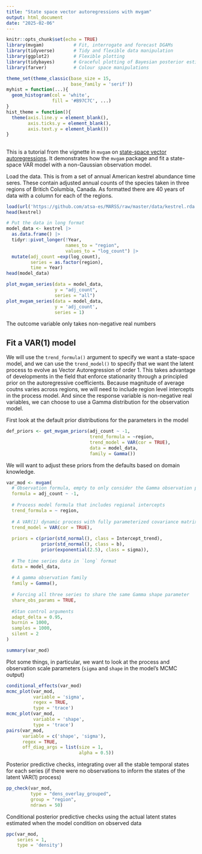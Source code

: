 ```yaml
---
title: "State space vector autoregressions with mvgam"
output: html_document
date: "2025-02-06"
---
```


```r
knitr::opts_chunk$set(echo = TRUE)
library(mvgam)           # Fit, interrogate and forecast DGAMs
library(tidyverse)       # Tidy and flexible data manipulation
library(ggplot2)         # Flexible plotting
library(tidybayes)       # Graceful plotting of Bayesian posterior estimates
library(farver)          # Colour space manipulations

theme_set(theme_classic(base_size = 15,
                        base_family = 'serif'))
myhist = function(...){
  geom_histogram(col = 'white',
                 fill = '#B97C7C', ...)
}
hist_theme = function(){
  theme(axis.line.y = element_blank(),
        axis.ticks.y = element_blank(),
        axis.text.y = element_blank())
}
```

## 

This is a tutorial from the vignette in `mvgam` on [state-space vector autoregressions](https://ecogambler.netlify.app/blog/vector-autoregressions/). It demonstrates how the `mvgam` package and fit a state-space VAR model with a non-Gaussian observation model.

Load the data. This is from a set of annual American kestrel abundance time seres. These contain adjusted annual counts of the species taken in three regions of Britich Columbia, Canada. As formatted there are 40 years of data with a column for each of the regions.

```r
load(url('https://github.com/atsa-es/MARSS/raw/master/data/kestrel.rda'))
head(kestrel)

# Put the data in long format 
model_data <- kestrel |>
  as.data.frame() |>
  tidyr::pivot_longer(!Year, 
                      names_to = "region",
                      values_to = "log_count") |>
  mutate(adj_count =exp(log_count),
         series = as.factor(region),
         time = Year)
head(model_data)

plot_mvgam_series(data = model_data, 
                  y = "adj_count",
                  series = "all")
plot_mvgam_series(data = model_data,
                  y = 'adj_count',
                  series = 1)


```

The outcome variable only takes non-negative real numbers

## Fit a VAR(1) model

We will use the `trend_formula()` argument to specify we want a state-space model, and we can use the `trend_model()` to specify that we want the latent process to evolve as Vector Autoregression of order 1. This takes advantage of developments in the field that enforce stationarity through a principled prior on the autoregressive coefficients. Because magnitude of average coutns varies across regions, we will need to include region level intercepts in the process model. And since the response variable is non-negative real variables, we can choose to use a Gamma distribution for the observation model.

First look at the default prior distributions for the parameters in the model

```r
def_priors <- get_mvgam_priors(adj_count ~ -1,
                               trend_formula = ~region,
                               trend_model = VAR(cor = TRUE),
                               data = model_data,
                               family = Gamma())

```

We will want to adjust these priors from the defaults based on domain knowledge.

```r

var_mod <- mvgam(
  # Observation formula, empty to only consider the Gamma observation process
  formula = adj_count ~ -1,
  
  # Process model formula that includes regional intercepts
  trend_formula = ~ region,
  
  # A VAR(1) dynamic process with fully parameterized covariance matrix Sigma
  trend_model = VAR(cor = TRUE),
  
  priors = c(prior(std_normal(), class = Intercept_trend),
             prior(std_normal(), class = b),
             prior(exponential(2.5), class = sigma)),
  
  # The time series data in `long` format
  data = model_data,
  
  # A gamma observation family 
  family = Gamma(),
  
  # Forcing all three series to share the same Gamma shape parameter
  share_obs_params = TRUE,
  
  #Stan control arguments
  adapt_delta = 0.95,
  burnin = 1000,
  samples = 1000,
  silent = 2
)

```

```r
summary(var_mod)


```

Plot some things, in particular, we want to look at the process and observation scale parameters (`sigma` and `shape` in the model's MCMC output)

```r
conditional_effects(var_mod)
mcmc_plot(var_mod,
          variable = 'sigma',
          regex = TRUE,
          type = 'trace')
mcmc_plot(var_mod,
          variable = 'shape',
          type = 'trace')
pairs(var_mod,
      variable = c('shape', 'sigma'),
      regex = TRUE,
      off_diag_args = list(size = 1,
                           alpha = 0.5))
```
Posterior predictive checks, integrating over all the stable temporal states for
each series (if there were no observations to inform the states of the latent 
VAR(1) process)
```r
pp_check(var_mod,
         type = "dens_overlay_grouped",
         group = "region",
         ndraws = 50)
```

Conditional posterior predictive checks using the actual latent states
estimated when the model condition on observed data
```r
ppc(var_mod,
    series = 1,
    type = 'density')
```